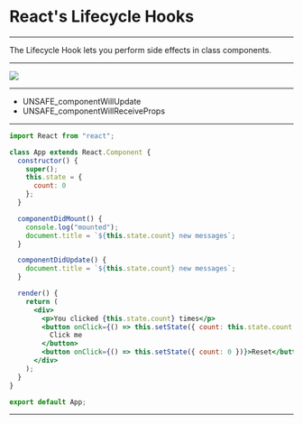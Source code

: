 

# React's Lifecycle Hooks

---

The Lifecycle Hook lets you perform side effects in class components.

---


<img src={lifecycleHooks} />

---

- UNSAFE_componentWillUpdate
- UNSAFE_componentWillReceiveProps

---

```jsx
import React from "react";

class App extends React.Component {
  constructor() {
    super();
    this.state = {
      count: 0
    };
  }

  componentDidMount() {
    console.log("mounted");
    document.title = `${this.state.count} new messages`;
  }

  componentDidUpdate() {
    document.title = `${this.state.count} new messages`;
  }

  render() {
    return (
      <div>
        <p>You clicked {this.state.count} times</p>
        <button onClick={() => this.setState({ count: this.state.count + 1 })}>
          Click me
        </button>
        <button onClick={() => this.setState({ count: 0 })}>Reset</button>
      </div>
    );
  }
}

export default App;
```

---


<Title />

---

# React's refs

---

## What if we want to bail out of React?

Why? Because there is library X doing a great job:

- D3 for Charts
- Leaflet / Google Maps for Maps
- and many more …

---

```jsx
import React from "react";

class TextInputWithFocusButton extends React.Component {
  constructor(props) {
    super(props);
    this.inputElement = React.createRef();
  }

  onButtonClick = () => {
    // `current` points to the mounted text input element
    this.inputElement.current.focus();
  };

  render() {
    return (
      <>
        <input ref={this.inputElement} type="text" />
        <button onClick={this.onButtonClick}>Focus on the Input</button>
      </>
    );
  }
}

export default TextInputWithFocusButton;
```

---


<Focus />

---

```jsx
import React, { Component } from "react";
import { scaleTime, scaleLinear } from "d3-scale";
import { select } from "d3-selection";
import { extent, max } from "d3-array";
import { axisBottom, axisLeft } from "d3-axis";
import { timeParse } from "d3-time-format";
import { line } from "d3-shape";

// parse the date / time
const parseTime = timeParse("%d-%b-%y");
const data = [
  {
    date: parseTime("1-May-12"),
    close: 22.13
  },
  {
    date: parseTime("30-Apr-12"),
    close: 10.98
  },
  {
    date: parseTime("28-Apr-12"),
    close: 2.0
  }
];

// set the dimensions and margins of the graph
const margin = { top: 20, right: 20, bottom: 30, left: 50 };
const width = 960 - margin.left - margin.right;
const height = 500 - margin.top - margin.bottom;
// set the ranges
const x = scaleTime().range([0, width]);
const y = scaleLinear().range([height, 0]);
// define the line
const valueline = line()
  .x(d => x(d.date))
  .y(d => y(d.close));

class D3Chart extends Component {
  constructor(props) {
    super(props);
    this.element = React.createRef();
  }

  componentDidMount() {
    // append the svg obgect to the element
    // appends a 'group' element to 'svg'
    // moves the 'group' element to the top left margin
    const svg = select(this.element.current)
      .append("svg")
      .attr("width", width + margin.left + margin.right)
      .attr("height", height + margin.top + margin.bottom)
      .append("g")
      .attr("transform", `translate(${margin.left},${margin.top})`);
    // Scale the range of the data
    x.domain(extent(data, d => d.date));
    y.domain([0, max(data, d => d.close)]);
    // Add the valueline path.
    svg
      .append("path")
      .data([data])
      .attr("class", "line")
      .attr("d", valueline)
      .attr("style", "fill: none; stroke: steelblue; stroke-width: 2px;");
    // Add the X Axis
    svg
      .append("g")
      .attr("transform", `translate(0,${height})`)
      .call(axisBottom(x));
    // Add the Y Axis
    svg.append("g").call(axisLeft(y));
  }

  render() {
    return <div className="d3-wrapper" ref={this.element} />;
  }
}

export default D3Chart;
```

---


<D3Chart />

---

# The end
